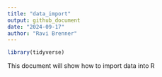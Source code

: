 ```yaml
---
title: "data_import"
output: github_document
date: "2024-09-17"
author: "Ravi Brenner"
---
```


```r
library(tidyverse)
```

This document will show how to import data into R